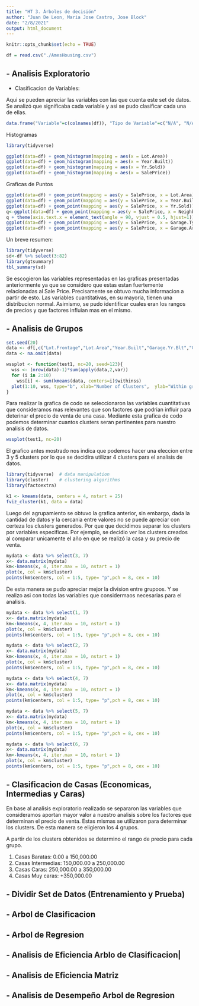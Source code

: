 ```yaml
---
title: "HT 3. Árboles de decisión"
author: "Juan De Leon, Maria Jose Castro, Jose Block"
date: "2/8/2021"
output: html_document
---
```


```r
knitr::opts_chunk$set(echo = TRUE)
```

```r
df = read.csv("./AmesHousing.csv")
```

## - Analisis Exploratorio

* Clasificacion de Variables: 

Aqui se pueden apreciar las variables con las que cuenta este set de datos. Se analizó que significaba cada variable y asi se pudo clasificar cada una de ellas.

```r

data.frame("Variable"=c(colnames(df)), "Tipo de Variable"=c("N/A", "N/A", "Cualitativa Nominal", "Cualitativa Nominal", "Cuantitativa Discreta", "Cuantitativa Discreta", "Cualitativa Nominal", "Cualitativa Nominal", "Cualitativa Nominal", "Cualitativa Nominal", "Cualitativa Ordinal", "Cualitativa Nominal", "Cualitativa Nominal", "Cualitativa Nominal", "Cualitativa Nominal", "Cualitativa Nominal", "Cualitativa Nominal", "Cualitativa Nominal", "Cualitativa Ordinal", "Cualitativa Ordinal", "Cualitativa Ordinal", "Cualitativa Ordinal", "Cualitativa Nominal", "Cualitativa Nominal", "Cualitativa Nominal", "Cualitativa Nominal", "Cualitativa Nominal", "Cualitativa Nominal", "Cuantitativa Discreta", "Cualitativa Ordinal", "Cualitativa Ordinal", "Cualitativa Nominal", "Cualitativa Ordinal", "Cualitativa Ordinal", "Cualitativa Ordinal", "Cualitativa Ordinal", "Cuantitativa Discreta", "Cualitativa Ordinal", "Cuantitativa Discreta", "Cuantitativa Discreta", "Cuantitativa Discreta", "Cualitativa Nominal", "Cualitativa Ordinal", "Cualitativa Nominal", "Cualitativa Nominal", "Cuantitativa Discreta", "Cuantitativa Discreta", "Cuantitativa Discreta", "Cuantitativa Discreta", "Cuantitativa Discreta", "Cuantitativa Discreta", "Cuantitativa Discreta", "Cuantitativa Discreta", "Cuantitativa Discreta", "Cuantitativa Discreta", "Cualitativa Ordinal", "Cuantitativa Discreta", "Cualitativa Nominal", "Cuantitativa Discreta", "Cualitativa Ordinal", "Cualitativa Nominal", "Cualitativa Ordinal", "Cualitativa Ordinal", "Cuantitativa Discreta", "Cuantitativa Discreta", "Cualitativa Ordinal", "Cualitativa Ordinal", "Cualitativa Nominal", "Cuantitativa Discreta", "Cuantitativa Discreta", "Cuantitativa Discreta", "Cuantitativa Discreta", "Cuantitativa Discreta", "Cuantitativa Discreta", "Cualitativa Ordinal", "Cualitativa Ordinal", "Cualitativa Nominal", "Cuantitativa Discreta", "Cualitativa Ordinal", "Cualitativa Ordinal", "Cualitativa Nominal", "Cuantitativa Discreta"))

```

Histogramas

```r

library(tidyverse)

ggplot(data=df) + geom_histogram(mapping = aes(x = Lot.Area))
ggplot(data=df) + geom_histogram(mapping = aes(x = Year.Built))
ggplot(data=df) + geom_histogram(mapping = aes(x = Yr.Sold))
ggplot(data=df) + geom_histogram(mapping = aes(x = SalePrice))


```

Graficas de Puntos

```r

ggplot(data=df) + geom_point(mapping = aes(y = SalePrice, x = Lot.Area)) 
ggplot(data=df) + geom_point(mapping = aes(y = SalePrice, x = Year.Built))
ggplot(data=df) + geom_point(mapping = aes(y = SalePrice, x = Yr.Sold))
q<-ggplot(data=df) + geom_point(mapping = aes(y = SalePrice, x = Neighborhood))
q + theme(axis.text.x = element_text(angle = 90, vjust = 0.5, hjust=1))
ggplot(data=df) + geom_point(mapping = aes(y = SalePrice, x = Garage.Type))
ggplot(data=df) + geom_point(mapping = aes(y = SalePrice, x = Garage.Area))


```
Un breve resumen:
```r
library(tidyverse)
sd<-df %>% select(3:82)
library(gtsummary)
tbl_summary(sd)
```


Se escogieron las variables representadas en las graficas presentadas anteriormente ya que se considero que estas estan fuertemente relacionadas al Sale Price. Precisamente se obtuvo mucha informacion a partir de esto. Las variables cuantitativas, en su mayoria, tienen una distribucion normal. Asimismo, se pudo identificar cuales eran los rangos de precios y que factores influian mas en el mismo.


## - Analisis de Grupos

```r
set.seed(20)
data <- df[,c("Lot.Frontage","Lot.Area","Year.Built","Garage.Yr.Blt","Garage.Area","Yr.Sold", "SalePrice")]
data <- na.omit(data)

wssplot <- function(test1, nc=20, seed=123){
  wss <- (nrow(data)-1)*sum(apply(data,2,var))
  for (i in 2:10) 
    wss[i] <- sum(kmeans(data, centers=i)$withinss)
  plot(1:10, wss, type="b", xlab="Number of Clusters",  ylab="Within groups sum of squares")
}

```

Para realizar la grafica de codo se seleccionaron las variables cuantitativas que consideramos mas relevantes que son factores que podrian influir para deterinar el precio de venta de una casa. Mediante esta grafica de codo podemos determinar cuantos clusters seran pertinentes para nuestro analisis de datos. 

```r
wssplot(test1, nc=20)
```

El grafico antes mostrado nos indica que podemos hacer una eleccion entre 3 y 5 clusters por lo que se decidira utilizar 4 clusters para el analisis de datos.

```r

library(tidyverse)  # data manipulation
library(cluster)    # clustering algorithms
library(factoextra)

k1 <- kmeans(data, centers = 4, nstart = 25)
fviz_cluster(k1, data = data)

```

Luego del agrupamiento se obtuvo la grafica anterior, sin embargo, dada la cantidad de datos y la cercania entre valores no se puede apreciar con certeza los clusters generados. Por que que decidimos separar los clusters por variables especificas. Por ejemplo, se decidio ver los clusters creados al comparar unicamente el año en que se realizó la casa y su precio de venta.

```r
mydata <- data %>% select(3, 7)
x<- data.matrix(mydata)
km<-kmeans(x, 4, iter.max = 10, nstart = 1)
plot(x, col = km$cluster)
points(km$centers, col = 1:5, type= "p",pch = 8, cex = 10)
```

De esta manera se pudo apreciar mejor la division entre grupoos. Y se realizo asi con todas las variables que considermaos necesarias para el analisis.

```r

mydata <- data %>% select(1, 7)
x<- data.matrix(mydata)
km<-kmeans(x, 4, iter.max = 10, nstart = 1)
plot(x, col = km$cluster)
points(km$centers, col = 1:5, type= "p",pch = 8, cex = 10)

mydata <- data %>% select(2, 7)
x<- data.matrix(mydata)
km<-kmeans(x, 4, iter.max = 10, nstart = 1)
plot(x, col = km$cluster)
points(km$centers, col = 1:5, type= "p",pch = 8, cex = 10)

mydata <- data %>% select(4, 7)
x<- data.matrix(mydata)
km<-kmeans(x, 4, iter.max = 10, nstart = 1)
plot(x, col = km$cluster)
points(km$centers, col = 1:5, type= "p",pch = 8, cex = 10)

mydata <- data %>% select(5, 7)
x<- data.matrix(mydata)
km<-kmeans(x, 4, iter.max = 10, nstart = 1)
plot(x, col = km$cluster)
points(km$centers, col = 1:5, type= "p",pch = 8, cex = 10)

mydata <- data %>% select(6, 7)
x<- data.matrix(mydata)
km<-kmeans(x, 4, iter.max = 10, nstart = 1)
plot(x, col = km$cluster)
points(km$centers, col = 1:5, type= "p",pch = 8, cex = 10)

```

## - Clasificacion de Casas (Economicas, Intermedias y Caras)

En base al analisis exploratorio realizado se separaron las variables que consideramos aportan mayor valor a nuestro analisis sobre los factores que determinan el precio de venta. Estas mismas se utilizaron para determinar los clusters. De esta manera se eligieron los 4 grupos. 

A partir de los clusters obtenidos se determino el rango de precio para cada grupo. 

1. Casas Baratas: 0.00 a 150,000.00
2. Casas Intermedias: 150,000.00 a 250,000.00
3. Casas Caras: 250,000.00 a 350,000.00
4. Casas Muy caras: +350,000.00


## - Dividir Set de Datos (Entrenamiento y Prueba)

## - Arbol de Clasificacion

## - Arbol de Regresion

## - Analisis de Eficiencia Arblo de Clasificacion|

## - Analisis de Eficiencia Matriz

## - Analisis de Desempeño Arbol de Regresion
